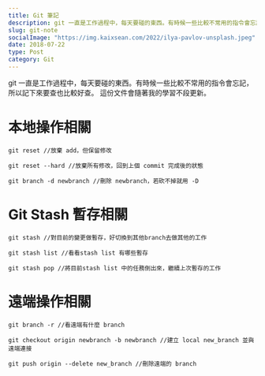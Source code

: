 ```yaml
---
title: Git 筆記
description: git 一直是工作過程中，每天要碰的東西。有時候一些比較不常用的指令會忘記，所以記下來要查也比較好查。
slug: git-note
socialImage: "https://img.kaixsean.com/2022/ilya-pavlov-unsplash.jpeg"
date: 2018-07-22
type: Post
category: Git
---
```

git 一直是工作過程中，每天要碰的東西。有時候一些比較不常用的指令會忘記，所以記下來要查也比較好查。
這份文件會隨著我的學習不段更新。

# 本地操作相關

`git reset //放棄 add，但保留修改`

`git reset --hard //放棄所有修改，回到上個 commit 完成後的狀態`

`git branch -d newbranch //刪除 newbranch，若砍不掉就用 -D`

# Git Stash 暫存相關

`git stash //對目前的變更做暫存，好切換到其他branch去做其他的工作`

`git stash list //看看stash list 有哪些暫存`

`git stash pop //將目前stash list 中的任務倒出來，繼續上次暫存的工作`

# 遠端操作相關

`git branch -r //看遠端有什麼 branch`

`git checkout origin newbranch -b newbranch //建立 local new_branch 並與遠端連接`

`git push origin --delete new_branch //刪除遠端的 branch`
